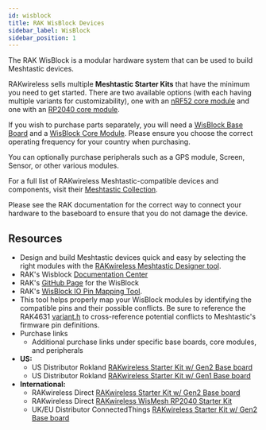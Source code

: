 ```yaml
---
id: wisblock
title: RAK WisBlock Devices
sidebar_label: WisBlock
sidebar_position: 1
---
```



The RAK WisBlock is a modular hardware system that can be used to build Meshtastic devices.

RAKwireless sells multiple **Meshtastic Starter Kits** that have the minimum you need to get started. There are two available options (with each having multiple variants for customizability), one with an [nRF52 core module](https://store.rakwireless.com/products/wisblock-meshtastic-starter-kit) and one with an [RP2040 core module](https://store.rakwireless.com/products/wisblock-rp2040-starter-kit-for-meshtastic).

If you wish to purchase parts separately, you will need a [WisBlock Base Board](./base-board) and a [WisBlock Core Module](./core-module). Please ensure you choose the correct operating frequency for your country when purchasing.

You can optionally purchase peripherals such as a GPS module, Screen, Sensor, or other various modules.

For a full list of RAKwireless Meshtastic-compatible devices and components, visit their [Meshtastic Collection](https://store.rakwireless.com/collections/meshtastic).

Please see the RAK documentation for the correct way to connect your hardware to the baseboard to ensure that you do not damage the device.

## Resources

- Design and build Meshtastic devices quick and easy by selecting the right modules with the [RAKwireless Meshtastic Designer tool](http://meshtastic-designer.rakwireless.com?utm_source=website_partner&utm_medium=referral&utm_campaign=rak_meshtastic_collab).
- RAK's Wisblock [Documentation Center](https://docs.rakwireless.com/product-categories/wisblock/)
- RAK's [GitHub Page](https://github.com/RAKWireless/WisBlock) for the WisBlock
- RAK's [WisBlock IO Pin Mapping Tool](https://docs.rakwireless.com/Knowledge-Hub/Pin-Mapper/).
- This tool helps properly map your WisBlock modules by identifying the compatible pins and their possible conflicts. Be sure to reference the RAK4631 [variant.h](https://github.com/meshtastic/firmware/blob/master/variants/rak4631/variant.h) to cross-reference potential conflicts to Meshtastic's firmware pin definitions.
- Purchase links
  - Additional purchase links under specific base boards, core modules, and peripherals
- **US:**
  - US Distributor Rokland [RAKwireless Starter Kit w/ Gen2 Base board](https://store.rokland.com/products/rak-wireless-wisblock-meshtastic-starter-kit)
  - US Distributor Rokland [RAKwireless Starter Kit w/ Gen1 Base board](https://store.rokland.com/products/rakwireless-meshtastic-starter-kit-alternative-with-rak5005-o-base)
- **International:**
  - RAKwireless Direct [RAKwireless Starter Kit w/ Gen2 Base board](https://store.rakwireless.com/products/wisblock-meshtastic-starter-kit)
  - RAKwireless Direct [RAKwireless WisMesh RP2040 Starter Kit](https://store.rakwireless.com/products/wisblock-rp2040-starter-kit-for-meshtastic)
  - UK/EU Distributor ConnectedThings [RAKwireless Starter Kit w/ Gen2 Base board](https://connectedthings.store/gb/meshtastic/rak-wisblock-meshtastic-starter-kit.html)

